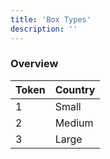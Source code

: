 ```yaml
---
title: 'Box Types'
description: ''
---
```


### Overview

| Token | Country |
|-------|---------|
| 1     | Small   |
| 2     | Medium  |
| 3     | Large   |
